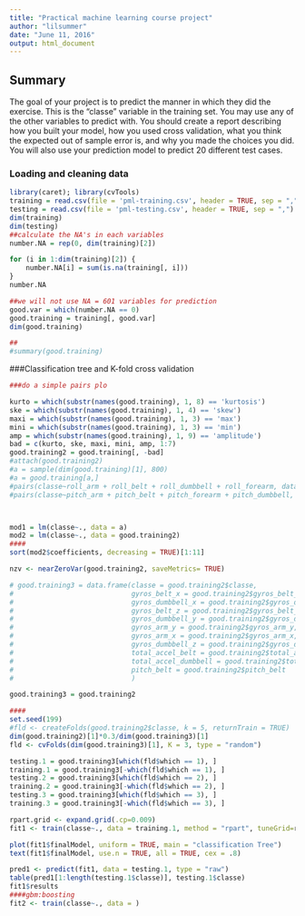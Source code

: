 ```yaml
---
title: "Practical machine learning course project"
author: "lilsummer"
date: "June 11, 2016"
output: html_document
---
```


## Summary
The goal of your project is to predict the manner in which they did the exercise. This is the "classe" variable in the training set. You may use any of the other variables to predict with. You should create a report describing how you built your model, how you used cross validation, what you think the expected out of sample error is, and why you made the choices you did. You will also use your prediction model to predict 20 different test cases.

### Loading and cleaning data
```r
library(caret); library(cvTools)
training = read.csv(file = 'pml-training.csv', header = TRUE, sep = ",")
testing = read.csv(file = 'pml-testing.csv', header = TRUE, sep = ",")
dim(training)
dim(testing)
##calculate the NA's in each variables
number.NA = rep(0, dim(training)[2])

for (i in 1:dim(training)[2]) {
    number.NA[i] = sum(is.na(training[, i]))
}
number.NA

##we will not use NA = 601 variables for prediction
good.var = which(number.NA == 0)
good.training = training[, good.var]
dim(good.training)

##
#summary(good.training)

```

###Classification tree and K-fold cross validation
```r
###do a simple pairs plo

kurto = which(substr(names(good.training), 1, 8) == 'kurtosis')
ske = which(substr(names(good.training), 1, 4) == 'skew')
maxi = which(substr(names(good.training), 1, 3) == 'max')
mini = which(substr(names(good.training), 1, 3) == 'min')
amp = which(substr(names(good.training), 1, 9) == 'amplitude')
bad = c(kurto, ske, maxi, mini, amp, 1:7)
good.training2 = good.training[, -bad]
#attach(good.training2)
#a = sample(dim(good.training)[1], 800)
#a = good.training[a,]
#pairs(classe~roll_arm + roll_belt + roll_dumbbell + roll_forearm, data = a)
#pairs(classe~pitch_arm + pitch_belt + pitch_forearm + pitch_dumbbell, data = a)



mod1 = lm(classe~., data = a)
mod2 = lm(classe~., data = good.training2)
####
sort(mod2$coefficients, decreasing = TRUE)[1:11]

nzv <- nearZeroVar(good.training2, saveMetrics= TRUE)

# good.training3 = data.frame(classe = good.training2$classe, 
#                             gyros_belt_x = good.training2$gyros_belt_x,
#                             gyros_dumbbell_x = good.training2$gyros_dumbbell_x,
#                             gyros_belt_z = good.training2$gyros_belt_z,
#                             gyros_dumbbell_y = good.training2$gyros_dumbbell_y,
#                             gyros_arm_y = good.training2$gyros_arm_y,
#                             gyros_arm_x = good.training2$gyros_arm_x,
#                             gyros_dumbbell_z = good.training2$gyros_dumbbell_z,
#                             total_accel_belt = good.training2$total_accel_belt,
#                             total_accel_dumbbell = good.training2$total_accel_dumbbell,
#                             pitch_belt = good.training2$pitch_belt
#                             )

good.training3 = good.training2

####
set.seed(199)
#fld <- createFolds(good.training2$classe, k = 5, returnTrain = TRUE)
dim(good.training2)[1]*0.3/dim(good.training3)[1]
fld <- cvFolds(dim(good.training3)[1], K = 3, type = "random")

testing.1 = good.training3[which(fld$which == 1), ]
training.1 = good.training3[-which(fld$which == 1), ]
testing.2 = good.training3[which(fld$which == 2), ]
training.2 = good.training3[-which(fld$which == 2), ]
testing.3 = good.training3[which(fld$which == 3), ]
training.3 = good.training3[-which(fld$which == 3), ]

rpart.grid <- expand.grid(.cp=0.009) 
fit1 <- train(classe~., data = training.1, method = "rpart", tuneGrid=rpart.grid )

plot(fit1$finalModel, uniform = TRUE, main = "classification Tree")
text(fit1$finalModel, use.n = TRUE, all = TRUE, cex = .8)

pred1 <- predict(fit1, data = testing.1, type = "raw")
table(pred1[1:length(testing.1$classe)], testing.1$classe)
fit1$results
####gbm:boosting
fit2 <- train(classe~., data = )




```

